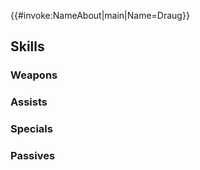 {{#invoke:NameAbout|main|Name=Draug}}{{HeroPage Tabs}}
{{Hero Infobox
|Name=Draug
|Title=Gentle Giant
|GrowthModifier=None
|WeaponType=Red Sword
|MoveType=Armored
|Origin=Fire Emblem: Mystery of the Emblem
|Gender=Male
|actorEN=Patrick Seitz
|actorJP=竹内良太
|artist=板垣ハコ
|releaseDate=February 2, 2017
|poolDate=February 2, 2017
|randomStartTime=2017-02-02T07:00:00Z
|poolRarities=3,4
|TagID=ドーガ
|InternalID=22
|cv1=1
|cv2=100800
|description=An armored knight of Altea who served as Marth's shield. Very sincere. Appears in Fire Emblem: Mystery of the Emblem.
}}
{{Stats Page
|Lv1HP=24|Lv1ATK=8|Lv1SPD=6|Lv1DEF=13|Lv1RES=3
|GRHP=60|GRATK=50|GRSPD=60|GRDEF=60|GRRES=35
}}
==Skills==
===Weapons===
{{Weapons Table
|weapon1=Iron Sword
|weapon1Default=1
|weapon1Unlock=1
|weapon2=Steel Sword
|weapon2Default=3
|weapon2Unlock=2
|weapon3=Brave Sword
|weapon3Default=4
|weapon3Unlock=3
|weapon4=Brave Sword+
|weapon4Default=5
|weapon4Unlock=5
|weapon5=Stalwart Sword
|weapon5Default=
|weapon5Unlock=5
}}

===Assists===
{{Assists Table}}
===Specials===
{{Specials Table
|special1=Buckler
|special1Default=4
|special1Unlock=3
|special2=Pavise
|special2Default=
|special2Unlock=4
}}
===Passives===
{{Passives Table
|passiveB1=Lunge
|passiveB1Unlock=3
|passiveC1=Spur Def 1
|passiveC2=Spur Def 2
|passiveC3=Ward Armor
|passiveC1Unlock=1
|passiveC2Unlock=2
|passiveC3Unlock=4
}}
{{Heroes Navbox}}